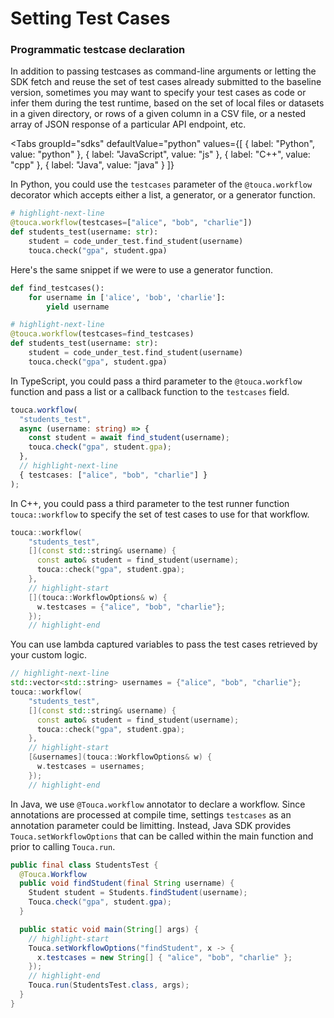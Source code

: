
# Setting Test Cases

### Programmatic testcase declaration

In addition to passing testcases as command-line arguments or letting the SDK
fetch and reuse the set of test cases already submitted to the baseline version,
sometimes you may want to specify your test cases as code or infer them during
the test runtime, based on the set of local files or datasets in a given
directory, or rows of a given column in a CSV file, or a nested array of JSON
response of a particular API endpoint, etc.

<Tabs
  groupId="sdks"
  defaultValue="python"
  values={[
    { label: "Python", value: "python" },
    { label: "JavaScript", value: "js" },
    { label: "C++", value: "cpp" },
    { label: "Java", value: "java" }
  ]}
>
<TabItem value="python">

In Python, you could use the `testcases` parameter of the `@touca.workflow`
decorator which accepts either a list, a generator, or a generator function.

```py
# highlight-next-line
@touca.workflow(testcases=["alice", "bob", "charlie"])
def students_test(username: str):
    student = code_under_test.find_student(username)
    touca.check("gpa", student.gpa)
```

Here's the same snippet if we were to use a generator function.

```py
def find_testcases():
    for username in ['alice', 'bob', 'charlie']:
        yield username

# highlight-next-line
@touca.workflow(testcases=find_testcases)
def students_test(username: str):
    student = code_under_test.find_student(username)
    touca.check("gpa", student.gpa)
```

</TabItem>
<TabItem value="js">

In TypeScript, you could pass a third parameter to the `@touca.workflow`
function and pass a list or a callback function to the `testcases` field.

```typescript
touca.workflow(
  "students_test",
  async (username: string) => {
    const student = await find_student(username);
    touca.check("gpa", student.gpa);
  },
  // highlight-next-line
  { testcases: ["alice", "bob", "charlie"] }
);
```

</TabItem>
<TabItem value="cpp">

In C++, you could pass a third parameter to the test runner function
`touca::workflow` to specify the set of test cases to use for that workflow.

```cpp
touca::workflow(
    "students_test",
    [](const std::string& username) {
      const auto& student = find_student(username);
      touca::check("gpa", student.gpa);
    },
    // highlight-start
    [](touca::WorkflowOptions& w) {
      w.testcases = {"alice", "bob", "charlie"};
    });
    // highlight-end
```

You can use lambda captured variables to pass the test cases retrieved by your
custom logic.

```cpp
// highlight-next-line
std::vector<std::string> usernames = {"alice", "bob", "charlie"};
touca::workflow(
    "students_test",
    [](const std::string& username) {
      const auto& student = find_student(username);
      touca::check("gpa", student.gpa);
    },
    // highlight-start
    [&usernames](touca::WorkflowOptions& w) {
      w.testcases = usernames;
    });
    // highlight-end
```

</TabItem>
<TabItem value="java">

In Java, we use `@Touca.workflow` annotator to declare a workflow. Since
annotations are processed at compile time, settings `testcases` as an annotation
parameter could be limitting. Instead, Java SDK provides
`Touca.setWorkflowOptions` that can be called within the main function and prior
to calling `Touca.run`.

```java
public final class StudentsTest {
  @Touca.Workflow
  public void findStudent(final String username) {
    Student student = Students.findStudent(username);
    Touca.check("gpa", student.gpa);
  }

  public static void main(String[] args) {
    // highlight-start
    Touca.setWorkflowOptions("findStudent", x -> {
      x.testcases = new String[] { "alice", "bob", "charlie" };
    });
    // highlight-end
    Touca.run(StudentsTest.class, args);
  }
}
```

</TabItem>
</Tabs>
